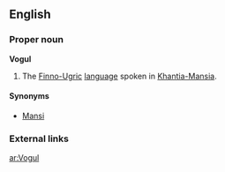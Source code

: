 ==English==

===Proper noun===
'''Vogul'''

# The [[Finno-Ugric]] [[language]] spoken in [[Khantia-Mansia]].

====Synonyms====
*[[Mansi]]

===External links===
{{ethnologue|code=mns}}

[[ar:Vogul]]